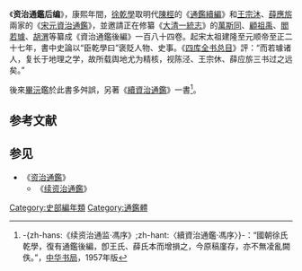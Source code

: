 《'''资治通鑑后编'''》，康熙年間，[[徐乾學|徐乾學]]取明代[[陳桱|陳桱]]的《[[通鑑續編|通鑑續編]]》和[[王宗沐|王宗沐]]、[[薛應旂|薛應旂]]兩家的《[[宋元資治通鑑|宋元資治通鑑]]》，並邀請正在修纂《[[大清一統志|大清一統志]]》的[[萬斯同|萬斯同]]、[[顧祖禹|顧祖禹]]、[[閻若璩|閻若璩]]、[[胡渭|胡渭]]等纂成《資治通鑑後編》一百八十四卷。起宋太祖建隆至元顺帝至正二十七年，書中史論以“臣乾學曰”褒貶人物、史事。《[[四库全书总目|四库全书总目]]》評：“而若璩诸人，复长于地理之学，故所载舆地尤为精核，视陈泾、王宗休、薛应旂三书过之远矣。”

後來[[畢沅|畢沅]]鑑於此書多舛誤，另著《[[續資治通鑑|續資治通鑑]]》一書<ref>-{zh-hans:《续资治通监·馮序》;zh-hant:〈續資治通鑑·馮序〉}-：“國朝徐氏乾學，復有通鑑後編，卽王氏、薛氏本而增損之，今原稿廑存，亦不無凌亂闕佚。”，[[中华书局|中华书局]]，1957年版</ref>。

== 参考文献 ==
{{Reflist}}

== 参见 ==
* 《[[资治通鑑|资治通鑑]]》
** 《[[续资治通鑑|续资治通鑑]]》

[[Category:史部編年類|Category:史部編年類]]
[[Category:通鑑體|Category:通鑑體]]